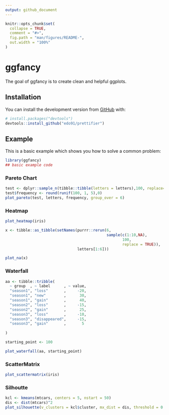 ```yaml
---
output: github_document
---
```


<!-- README.md is generated from README.Rmd. Please edit that file -->

```r
knitr::opts_chunk$set(
  collapse = TRUE,
  comment = "#>",
  fig.path = "man/figures/README-",
  out.width = "100%"
)
```

# ggfancy

The goal of ggfancy is to create clean and helpful ggplots.

## Installation

You can install the development version from [GitHub](https://github.com/) with:

``` r
# install.packages("devtools")
devtools::install_github("edo91/prettifier")
```

## Example

This is a basic example which shows you how to solve a common problem:

```r
library(ggfancy)
## basic example code
```

### Pareto Chart
```r
test <- dplyr::sample_n(tibble::tibble(letters = letters),100, replace=TRUE)
test$frequency <- round(runif(100, 1, 5),0)
plot_pareto(test, letters, frequency, group_over = 6)
```

### Heatmap
```r
plot_heatmap(iris)

x <- tibble::as_tibble(setNames(purrr::rerun(6,
                                             sample(c(1:10,NA), 
                                                    100,
                                                    replace = TRUE)),
                                letters[1:6]))

plot_na(x)
```

### Waterfall
```r

aa <- tibble::tribble(
  ~ group  , ~ label      , ~ value,
  "season1", "loss"       ,     -20,
  "season1", "new"        ,      30,
  "season1", "gain"       ,      40,
  "season2", "loss"       ,     -15,
  "season2", "gain"       ,      25,
  "season3", "loss"       ,     -10,
  "season3", "disappeared",     -15,
  "season3", "gain"       ,       5
  
)

starting_point <- 100

plot_waterfall(aa, starting_point)

```

### ScatterMatrix
```r
plot_scattermatrix(iris)
```

### Silhoutte
```r
kcl <- kmeans(mtcars, centers = 5, nstart = 50)
dis <- dist(mtcars)^2
plot_silhouette(v_clusters = kcl$cluster, mx_dist = dis, threshold = 0.3)
```


